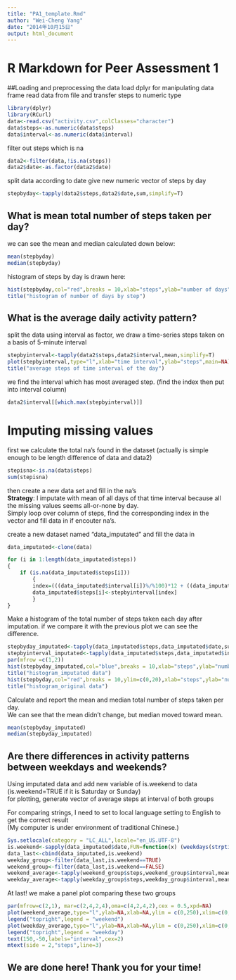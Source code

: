 ```yaml
---
title: "PA1_template.Rmd"
author: "Wei-Cheng Yang"
date: "2014年10月15日"
output: html_document
---
```

R Markdown for Peer Assessment 1 
================================
  
  
##Loading and preprocessing the data
load dplyr for manipulating data frame
read data from file and transfer steps to numeric type
```r
library(dplyr)
library(RCurl)
data<-read.csv("activity.csv",colClasses="character")
data$steps<-as.numeric(data$steps)
data$interval<-as.numeric(data$interval)
```

filter out steps which is na

```r
data2<-filter(data,!is.na(steps))
data2$date<-as.factor(data2$date)
```
split data according to date
give new numeric vector of steps by day
```r
stepbyday<-tapply(data2$steps,data2$date,sum,simplify=T)

```

## What is mean total number of steps taken per day?
we can see the mean and median calculated down below:
```r
mean(stepbyday)
median(stepbyday)
```
histogram of steps by day is drawn here:
```r
hist(stepbyday,col="red",breaks = 10,xlab="steps",ylab="number of days",main = NA)
title("histogram of number of days by step")
```

## What is the average daily activity pattern?

split the data using interval as factor,
we draw a time-series steps taken on a basis of 5-minute interval

```r
stepbyinterval<-tapply(data2$steps,data2$interval,mean,simplify=T)
plot(stepbyinterval,type="l",xlab="time interval",ylab="steps",main=NA)
title("average steps of time interval of the day")

```
  
  
  
  
we find the interval which has most averaged step. (find the index then put into interval column)
```r
data2$interval[[which.max(stepbyinterval)]]

```

# Imputing missing values

first we calculate the total na's found in the dataset
(actually is simple enough to be length difference of data and data2)
```r
stepisna<-is.na(data$steps)
sum(stepisna)

```

then create a new data set and fill in the na's  
**Strategy**:
I imputate with mean of all days of that time interval because all the missing values seems all-or-none by day.  
Simply loop over column of steps, find the corresponding index in the vector and fill data in if encouter na's.   

create a new dataset named "data_imputated" and fill the data in
```r
data_imputated<-clone(data)

for (i in 1:length(data_imputated$steps))
{
    if (is.na(data_imputated$steps[i]))
        {
        index=(((data_imputated$interval[i])%/%100)*12 + ((data_imputated$interval[i]%%100)/5)+1)
        data_imputated$steps[i]<-stepbyinterval[index]
        }
}

```

Make a histogram of the total number of steps taken each day after imputation.
if we compare it with the previous plot we can see the difference.

```r
stepbyday_imputated<-tapply(data_imputated$steps,data_imputated$date,sum,simplify=T)
stepbyinterval_imputated<-tapply(data_imputated$steps,data_imputated$interval,mean,simplify=T)
par(mfrow =c(1,2))
hist(stepbyday_imputated,col="blue",breaks = 10,xlab="steps",ylab="number of days",main=NA)
title("histogram_imputated data")
hist(stepbyday,col="red",breaks = 10,ylim=c(0,20),xlab="steps",ylab="number of days",main = NA)
title("histogram_original data")
```
  
  
  
  
Calculate and report the mean and median total number of steps taken per day.  
We can see that the mean didn't change, but median moved toward mean.

```r
mean(stepbyday_imputated)
median(stepbyday_imputated)
```


## Are there differences in activity patterns between weekdays and weekends?
  
Using imputated data and add new variable of is.weekend to data (is.weekend=TRUE if it is Saturday or Sunday)  
for plotting, generate vector of average steps at interval of both groups

For comparing strings, I need to set to local language setting to English to get the correct result  
(My computer is under environment of traditional Chinese.)

```r
Sys.setlocale(category = "LC_ALL",locale="en_US.UTF-8")
is.weekend<-sapply(data_imputated$date,FUN=function(x) (weekdays(strptime(x,format="%Y-%m-%d"))=="Saturday")||(weekdays(strptime(x,format="%Y-%m-%d"))=="Sunday"))
data_last<-cbind(data_imputated,is.weekend)
weekday_group<-filter(data_last,is.weekend==TRUE)
weekend_group<-filter(data_last,is.weekend==FALSE)
weekend_average<-tapply(weekend_group$steps,weekend_group$interval,mean,simplify=T)
weekday_average<-tapply(weekday_group$steps,weekday_group$interval,mean,simplify=T)
```

At last! we make a panel plot comparing these two groups
```r
par(mfrow=c(2,1), mar=c(2,4,2,4),oma=c(4,2,4,2),cex = 0.5,xpd=NA)
plot(weekend_average,type="l",ylab=NA,xlab=NA,ylim = c(0,250),xlim=c(0,300))
legend("topright",legend = "weekend")
plot(weekday_average,type="l",ylab=NA,xlab=NA,ylim = c(0,250),xlim=c(0,300))
legend("topright",legend = "weekday")
text(150,-50,labels="interval",cex=2)
mtext(side = 2,"steps",line=3)

```

## We are done here! Thank you for your time!